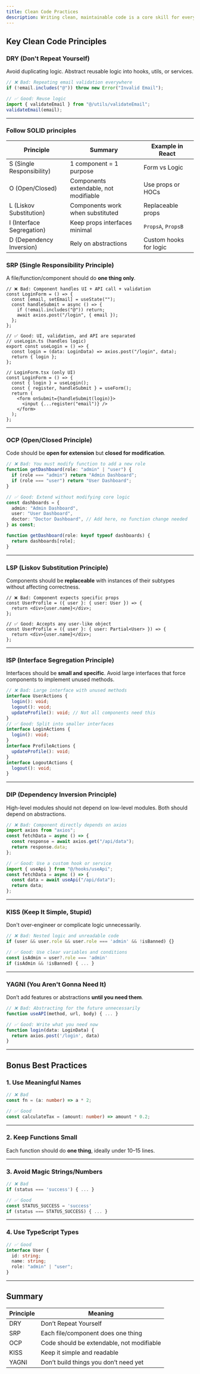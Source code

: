 ```yaml
---
title: Clean Code Practices
description: Writing clean, maintainable code is a core skill for every developer. It ensures your codebase is easy to understand, scalable, and bug-free in the long term.
---
```


## Key Clean Code Principles

### DRY (Don't Repeat Yourself)

Avoid duplicating logic. Abstract reusable logic into hooks, utils, or services.

```ts
// ❌ Bad: Repeating email validation everywhere
if (!email.includes("@")) throw new Error("Invalid Email");

// ✅ Good: Reuse logic
import { validateEmail } from "@/utils/validateEmail";
validateEmail(email);
```

---

### Follow SOLID principles

| Principle                 | Summary                               | Example in React       |
| ------------------------- | ------------------------------------- | ---------------------- |
| S (Single Responsibility) | 1 component = 1 purpose               | Form vs Logic          |
| O (Open/Closed)           | Components extendable, not modifiable | Use props or HOCs      |
| L (Liskov Substitution)   | Components work when substituted      | Replaceable props      |
| I (Interface Segregation) | Keep props interfaces minimal         | `PropsA`, `PropsB`     |
| D (Dependency Inversion)  | Rely on abstractions                  | Custom hooks for logic |

### SRP (Single Responsibility Principle)

A file/function/component should do **one thing only**.

```tsx
// ❌ Bad: Component handles UI + API call + validation
const LoginForm = () => {
  const [email, setEmail] = useState("");
  const handleSubmit = async () => {
    if (!email.includes("@")) return;
    await axios.post("/login", { email });
  };
};

// ✅ Good: UI, validation, and API are separated
// useLogin.ts (handles logic)
export const useLogin = () => {
  const login = (data: LoginData) => axios.post("/login", data);
  return { login };
};

// LoginForm.tsx (only UI)
const LoginForm = () => {
  const { login } = useLogin();
  const { register, handleSubmit } = useForm();
  return (
    <form onSubmit={handleSubmit(login)}>
      <input {...register("email")} />
    </form>
  );
};
```

---

### OCP (Open/Closed Principle)

Code should be **open for extension** but **closed for modification**.

```ts
// ❌ Bad: You must modify function to add a new role
function getDashboard(role: "admin" | "user") {
  if (role === "admin") return "Admin Dashboard";
  if (role === "user") return "User Dashboard";
}

// ✅ Good: Extend without modifying core logic
const dashboards = {
  admin: "Admin Dashboard",
  user: "User Dashboard",
  doctor: "Doctor Dashboard", // Add here, no function change needed
} as const;

function getDashboard(role: keyof typeof dashboards) {
  return dashboards[role];
}
```

---

### LSP (Liskov Substitution Principle)

Components should be **replaceable** with instances of their subtypes without affecting correctness.

```tsx
// ❌ Bad: Component expects specific props
const UserProfile = ({ user }: { user: User }) => {
  return <div>{user.name}</div>;
};

// ✅ Good: Accepts any user-like object
const UserProfile = ({ user }: { user: Partial<User> }) => {
  return <div>{user.name}</div>;
};
```

---

### ISP (Interface Segregation Principle)

Interfaces should be **small and specific**. Avoid large interfaces that force components to implement unused methods.

```ts
// ❌ Bad: Large interface with unused methods
interface UserActions {
  login(): void;
  logout(): void;
  updateProfile(): void; // Not all components need this
}
// ✅ Good: Split into smaller interfaces
interface LoginActions {
  login(): void;
}
interface ProfileActions {
  updateProfile(): void;
}
interface LogoutActions {
  logout(): void;
}
```

---

### DIP (Dependency Inversion Principle)

High-level modules should not depend on low-level modules. Both should depend on abstractions.

```ts
// ❌ Bad: Component directly depends on axios
import axios from "axios";
const fetchData = async () => {
  const response = await axios.get("/api/data");
  return response.data;
};

// ✅ Good: Use a custom hook or service
import { useApi } from "@/hooks/useApi";
const fetchData = async () => {
  const data = await useApi("/api/data");
  return data;
};
```

---

### KISS (Keep It Simple, Stupid)

Don't over-engineer or complicate logic unnecessarily.

```ts
// ❌ Bad: Nested logic and unreadable code
if (user && user.role && user.role === 'admin' && !isBanned) {}

// ✅ Good: Use clear variables and conditions
const isAdmin = user?.role === 'admin'
if (isAdmin && !isBanned) { ... }
```

---

### YAGNI (You Aren't Gonna Need It)

Don’t add features or abstractions **until you need them**.

```ts
// ❌ Bad: Abstracting for the future unnecessarily
function useAPI(method, url, body) { ... }

// ✅ Good: Write what you need now
function login(data: LoginData) {
  return axios.post('/login', data)
}
```

---

## Bonus Best Practices

### 1. Use Meaningful Names

```ts
// ❌ Bad
const fn = (a: number) => a * 2;

// ✅ Good
const calculateTax = (amount: number) => amount * 0.2;
```

---

### 2. Keep Functions Small

Each function should do **one thing**, ideally under 10–15 lines.

---

### 3. Avoid Magic Strings/Numbers

```ts
// ❌ Bad
if (status === 'success') { ... }

// ✅ Good
const STATUS_SUCCESS = 'success'
if (status === STATUS_SUCCESS) { ... }
```

---

### 4. Use TypeScript Types

```ts
// ✅ Good
interface User {
  id: string;
  name: string;
  role: "admin" | "user";
}
```

---

## Summary

| Principle | Meaning                                   |
| --------- | ----------------------------------------- |
| DRY       | Don’t Repeat Yourself                     |
| SRP       | Each file/component does one thing        |
| OCP       | Code should be extendable, not modifiable |
| KISS      | Keep it simple and readable               |
| YAGNI     | Don’t build things you don’t need yet     |
